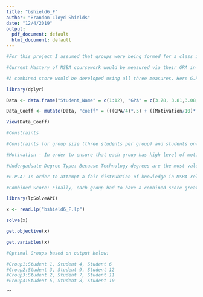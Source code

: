 ```yaml
---
title: "bshield6_F"
author: "Brandon Lloyd Shields"
date: "12/4/2019"
output:
  pdf_document: default
  html_document: default
---
```


```r
#For this project I assumed that groups were being formed for a class in the MSBA progam. I determined that the three most important factors for the success of the group include: current mastery of MSBA coursework, relevancy of academic background, and a students motiviation to apply the aforementioned knowledge. 

#Current Mastery of MSBA coursework would be measured via their GPA in the MSBA program and could be collected via Institutional Research. Revelancy would be measured via their undergraduate degree. This information can be collected from the graduate admissions office. Standrd reporting to ranking agencies requires undegraduate degrees to be categorized as either Business, Technology (STEM non-Business, or Other). Applied point values will be used that uderscore its relevancy to success in the MSBA. Here Tech = .5, Business = .35 and Other = .15. Finally, motivation would be measured via a survey given to students as the start of the class. This survey would index responses to questions like "What grade do you expect to get from this course" and "How many hours a week to you plan to spend on the course". Students would recieve a Motivation score between 1 and 10, where 10 is highly motivated. 

#A combined score would be developed using all three measures. Here G.P.A would be standardized by dividing the G.P.A. by four and motivation would be standardized by dividing by 10. A wighted average would than be taken, where weights are applied relative to thier importance to success. G.P.A has a weight of .5, Motivation .3 and undergraduate major .2. The data frame used can be seen below.
```


```r
library(dplyr)

Data <- data.frame("Student_Name" = c(1:12), "GPA" = c(3.78, 3.81,3.08, 3.97, 3.55, 3.07, 3.92, 3.63, 3.59, 3.81, 3.05, 3.85), "Major" = c("Tech", "Tech", "Other", "Other", "Business", "Tech", "Tech", "Business", "Business", "Business", "Business", "Other"), "Major_Point" = c(.5,.5,.15,.15,.35,.5,.5,.35,.35,.35,.35,.15), "Motivation" = c(10,5,10,5,10,6,7,7,6,5,9,10))

Data_Coeff <- mutate(Data, "coeff" = (((GPA/4)*.5) + ((Motivation/10)*.3) + (Major_Point *.2)))

View(Data_Coeff)
```

```r
#Constraints

#Constraints for group size (three students per group) and students only being assigned to one team are required in order for the application of the problem to make sense. Additional constraints were used in order to try and maximize the potential for success for each team. 

#Motivation - In order to ensure that each group has high level of motivation, a constraint was added that each team must have a sum total of 21 of their motivation score. (70% of the maximum value of 30 per team, or an average of 7)

#Undergaduate Degree Type: Because Technology degrees are the most valuable in terms of gauging success (awarded value of .5) and Other is the least valuable (awarded a value of .15), constraints were added to ensure that any group did not have all Technology degree students or all Other degree students.

#G.P.A: In order to attempt a fair distrubtion of knowledge in MSBA related topics, every group had to have a combined G.P.A greater than or equal 10.5 (or a 3.5 average G.P.A.)

#Combined Score: Finally, each group had to have a combined score greater than or equal to 2.23. This was based on the data which indicated that the average combined score for the group was .74 (.74* 3 = 2.23)


```




```r
library(lpSolveAPI)

x <- read.lp("bshield6_F.lp")

solve(x)

get.objective(x)

get.variables(x)

#Optimal Groups based on output below:

#Group1:Student 1, Student 4, Student 6
#Group2:Student 3, Student 9, Student 12
#Group3:Student 2, Student 7, Student 11
#Group4:Student 5, Student 8, Student 10
```



```

